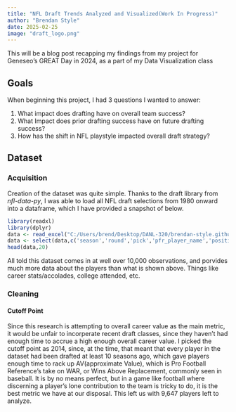 ```yaml
---
title: "NFL Draft Trends Analyzed and Visualized(Work In Progress)"
author: "Brendan Style"
date: 2025-02-25
image: "draft_logo.png"
---
```


This will be a blog post recapping my findings from my project for Geneseo's
GREAT Day in 2024, as a part of my Data Visualization class

## Goals
When beginning this project, I had 3 questions I wanted to answer:

1. What impact does drafting have on overall team success?
2. What Impact does prior drafting success have on future drafting success?
3. How has the shift in NFL playstyle impacted overall draft strategy?

## Dataset 

### Acquisition

Creation of the dataset was quite simple. Thanks to the draft library from *nfl-data-py*, I was able to load all NFL draft selections from 1980 onward into a dataframe, which I have provided a snapshot of below.
```r
library(readxl)
library(dplyr)
data <- read_excel("C:/Users/brend/Desktop/DANL-320/brendan-style.github.io/ds_try_2_WB.xlsx")
data <- select(data,c('season','round','pick','pfr_player_name','position'))
head(data,20)
```
All told this dataset comes in at well over 10,000 observations, and porvides much more data about the players than what is shown above. Things like career stats/accolades, college attended, etc. 

### Cleaning

#### Cutoff Point
Since this research is attempting to overall career value as the main metric, it would be unfair to incorperate recent draft classes, since they haven't had enough time to accrue a high enough overall career value. I picked the cutoff point as 2014, since, at the time, that meant that every player in the dataset had been drafted at least 10 seasons ago, which gave players enough time to rack up AV(approximate Value), which is Pro Football Reference's take on WAR, or Wins Above Replacement, commonly seen in baseball. It is by no means perfect, but in a game like football where discerning a player's lone contribution to the team is tricky to do, it is the best metric we have at our disposal. This left us with 9,647 players left to analyze.